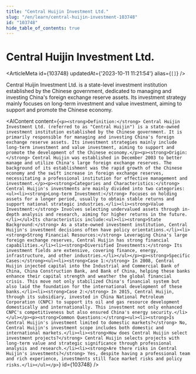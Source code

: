 ```yaml
---
title: "Central Huijin Investment Ltd."
slug: "/en/learn/central-huijin-investment-103748"
id: "103748"
hide_table_of_contents: true
---
```



# Central Huijin Investment Ltd.

<ArticleMeta id={103748} updatedAt={'2023-10-11 11:21:54'} alias={`[]`} />
<div className='border-solid border-b border-t-0 my-4 border-[var(--ifm-color-gray-300)]' />

Central Huijin Investment Ltd. is a state-level investment institution established by the Chinese government, dedicated to managing and investing China's foreign exchange reserve assets. Its investment strategy mainly focuses on long-term investment and value investment, aiming to support and promote the Chinese economy.

<AIContent content={`<p><strong>Definition:</strong> Central Huijin Investment Ltd. (referred to as "Central Huijin") is a state-owned investment institution established by the Chinese government. It is primarily responsible for managing and investing China's foreign exchange reserve assets. Its investment strategies mainly include long-term investment and value investment, aiming to support and promote the development of the Chinese economy.</p><p><strong>Origin:</strong> Central Huijin was established in December 2003 to better manage and utilize China's large foreign exchange reserves. The background of its establishment was the rapid growth of the Chinese economy and the swift increase in foreign exchange reserves, necessitating a professional institution for effective management and investment.</p><p><strong>Categories and Characteristics:</strong> Central Huijin's investments are mainly divided into two categories:<ul><li><strong>Long-term Investment:</strong> Focuses on holding assets for a longer period, usually to obtain stable returns and support national strategic industries.</li><li><strong>Value Investment:</strong> Involves selecting undervalued assets through in-depth analysis and research, aiming for higher returns in the future.</li></ul>Its characteristics include:<ul><li><strong>State Background:</strong> As a state-owned investment institution, Central Huijin's investment decisions often have policy orientations.</li><li><strong>Strong Financial Resources:</strong> Leveraging China's large foreign exchange reserves, Central Huijin has strong financial capabilities.</li><li><strong>Diversified Investments:</strong> Its investment fields are extensive, covering finance, energy, infrastructure, and other industries.</li></ul></p><p><strong>Specific Cases:</strong><ul><li><strong>Case 1:</strong> In 2008, Central Huijin injected capital into the Industrial and Commercial Bank of China, China Construction Bank, and Bank of China, helping these banks enhance their capital strength and weather the global financial crisis. This move not only stabilized China's financial system but also laid the foundation for the international development of these banks.</li><li><strong>Case 2:</strong> In 2015, Central Huijin, through its subsidiary, invested in China National Petroleum Corporation (CNPC) to support its oil and gas resource development domestically and internationally. This investment not only enhanced CNPC's competitiveness but also ensured China's energy security.</li></ul></p><p><strong>Common Questions:</strong><ul><li><strong>Is Central Huijin's investment limited to domestic markets?</strong> No, Central Huijin's investment scope includes both domestic and international markets.</li><li><strong>How does Central Huijin select investment projects?</strong> Central Huijin selects projects with long-term value and strategic significance through professional analysis and research.</li><li><strong>Are there risks in Central Huijin's investments?</strong> Yes, despite having a professional team and rich experience, investments still face market risks and policy risks.</li></ul></p>`} id={103748} />
